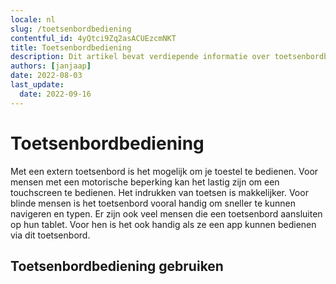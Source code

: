 ```yaml
---
locale: nl
slug: /toetsenbordbediening
contentful_id: 4yQtci9Zq2asACUEzcmNKT
title: Toetsenbordbediening
description: Dit artikel bevat verdiepende informatie over toetsenbordbediening op Android en iOS.
authors: [janjaap]
date: 2022-08-03
last_update:
  date: 2022-09-16
---
```


# Toetsenbordbediening

Met een extern toetsenbord is het mogelijk om je toestel te bedienen. Voor mensen met een motorische beperking kan het lastig zijn om een touchscreen te bedienen. Het indrukken van toetsen is makkelijker. Voor blinde mensen is het toetsenbord vooral handig om sneller te kunnen navigeren en typen. Er zijn ook veel mensen die een toetsenbord aansluiten op hun tablet. Voor hen is het ook handig als ze een app kunnen bedienen via dit toetsenbord.

## Toetsenbordbediening gebruiken

<LinkList title="List of keyboard access features" isHighlighted={true}>
  <LinkListItem
    url="/nl/docs/android/functies/toetsenbordbediening"
    title="Toetsenbordbediening voor Android"
    label="Toetsenbordbediening voor Android"
    description="Dit artikel bevat verdiepende informatie over het bedienen van je Android toestel met een toetsenbord."
    image="/img/light/keyboard.svg"
    alt="Keyboard Access icon"
  />
  <LinkListItem
    url="/nl/docs/ios/functies/toetsenbordbediening"
    title="Toetsenbordbediening voor iOS"
    label="Toetsenbordbediening voor iOS"
    description="Dit artikel bevat verdiepende informatie over het bedienen van je iOS toestel met een toetsenbord."
    image="/img/light/keyboard.svg"
    alt="Keyboard Access icon"
  />
</LinkList>
